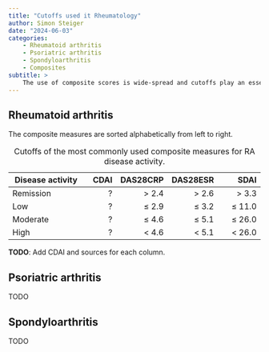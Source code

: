 ```yaml
---
title: "Cutoffs used it Rheumatology"
author: Simon Steiger
date: "2024-06-03"
categories:
    - Rheumatoid arthritis
    - Psoriatric arthritis
    - Spondyloarthritis
    - Composites
subtitle: >
    The use of composite scores is wide-spread and cutoffs play an essential role in classifying the disease activity of patients
---
```


## Rheumatoid arthritis

The composite measures are sorted alphabetically from left to right.

| **Disease activity** | **CDAI** | **DAS28CRP** | **DAS28ESR** |    **SDAI** |
|----------------------|---------:|-------------:|-------------:|------------:|
|            Remission |        ? |      $>$ 2.4 |      $>$ 2.6 |     $>$ 3.3 |
|                  Low |        ? |   $\leq$ 2.9 |   $\leq$ 3.2 | $\leq$ 11.0 |
|             Moderate |        ? |   $\leq$ 4.6 |   $\leq$ 5.1 | $\leq$ 26.0 |
|                 High |        ? |      $<$ 4.6 |      $<$ 5.1 |    $<$ 26.0 |

: Cutoffs of the most commonly used composite measures for RA disease activity.

**TODO**: Add CDAI and sources for each column.

## Psoriatric arthritis

TODO

## Spondyloarthritis

TODO
